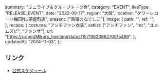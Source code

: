   summary: "ミニライブ＆グループトーク会",
  category: "EVENT",
  liveType: "RELEASE_EVENT",
  date: "2022-09-17",
  region: "大阪",
  location: "タワーレコード梅田NU茶屋町店",
  present: ["高嶺のなでしこ"],
  image: {
    path: "",
    ref: "",
  },
  recaps: {
    costume: "アンチファン衣装",
    setlist: ["アンチファン", "mc", "ユメムスビ", "ファンサ"],
    url: "https://x.com/Mikuru_hositani/status/1571062386270015489",
  },
  updatedAt: "2024-11-03",
};

## リンク

- [公式スケジュール](https://takanenonadeshiko.jp/?p=437)

